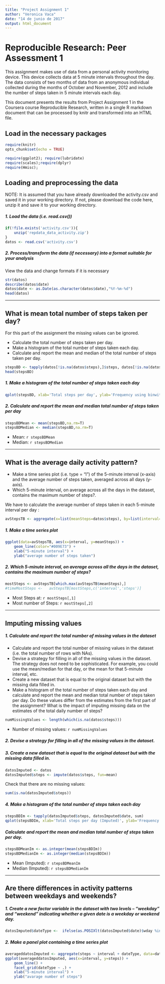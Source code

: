 ```yaml
---
title: "Project Assignment 1"
author: "Veronica Vaca"
date: "14 de junio de 2017"
output: html_document
---
```


# Reproducible Research: Peer Assessment 1

This assignment makes use of data from a personal activity monitoring device. This device collects data at 5 minute intervals throughout the day. The data consists of two months of data from an anonymous individual collected during the months of October and November, 2012 and include the number of steps taken in 5 minute intervals each day.

This document presents the results from Project Assignment 1 in the Coursera course Reproducible Research, written in a single R markdown document that can be processed by knitr and transformed into an HTML file.

## Load in the necessary packages
```r

require(knitr)
opts_chunk$set(echo = TRUE)

require(ggplot2); require(lubridate)
require(scales);require(dplyr)
require(Hmisc);
```

## Loading and preprocessing the data
NOTE: It is assumed that you have already downloaded the activity.csv and saved it in your working directory. If not, please download the code here, unzip it and save it to your working directory.

##### 1. Load the data (i.e. read.csv())
```r
if(!file.exists('activity.csv')){
    unzip('repdata_data_activity.zip')
}
datos <- read.csv('activity.csv')
```
##### 2. Process/transform the data (if necessary) into a format suitable for your analysis

View the data and change formats if it is necessary

```r
str(datos)
describe(datos$date)
datos$date <- as.Date(as.character(datos$date),"%Y-%m-%d")
head(datos)

```

-----

## What is mean total number of steps taken per day?

For this part of the assignment the missing values can be ignored.

* Calculate the total number of steps taken per day.
* Make a histogram of the total number of steps taken each day.
* Calculate and report the mean and median of the total number of steps taken per day.

```r
stepsBD <- tapply(datos[!is.na(datos$steps),]$steps, datos[!is.na(datos$steps),]$date, sum, na.rm=TRUE)
head(stepsBD)

```

##### 1. Make a histogram of the total number of steps taken each day
```r
qplot(stepsBD, xlab='Total steps per day', ylab='Frequency using binwith 500', binwidth=500,main = '           Histogram - Steps per day', colour = I('red'))

```

##### 2. Calculate and report the mean and median total number of steps taken per day
```r
stepsBDMean <- mean(stepsBD,na.rm=T)
stepsBDMedian <- median(stepsBD,na.rm=T)
```
* Mean: `r stepsBDMean`
* Median:  `r stepsBDMedian`

-----

## What is the average daily activity pattern?

* Make a time series plot (i.e. type = "l") of the 5-minute interval (x-axis) and the average number of steps taken, averaged across all days (y-axis).
* Which 5-minute interval, on average across all the days in the dataset, contains the maximum number of steps?.

We have to calculate the average number of steps taken in each 5-minute interval per day :

```r
avStepsTB <- aggregate(x=list(meanSteps=datos$steps), by=list(interval=datos$interval), FUN=mean, na.rm=TRUE)
```

##### 1. Make a time series plot
```r
ggplot(data=avStepsTB, aes(x=interval, y=meanSteps)) +
    geom_line(color="#009E73") +
    xlab("5-minute interval") +
    ylab("average number of steps taken") 
```

##### 2. Which 5-minute interval, on average across all the days in the dataset, contains the maximum number of steps?
```r
mostSteps <- avStepsTB[which.max(avStepsTB$meanSteps),]
#timeMostSteps <-   avStepsTB[mostSteps,c('interval','steps')]
```

* Most Steps at: `r mostSteps[,1]`
* Most number of Steps: `r mostSteps[,2]`

----

## Imputing missing values
##### 1. Calculate and report the total number of missing values in the dataset 

* Calculate and report the total number of missing values in the dataset (i.e. the total number of rows with NAs).
* Devise a strategy for filling in all of the missing values in the dataset. The strategy does not need to be sophisticated. For example, you could use the mean/median for that day, or the mean for that 5-minute interval, etc.
* Create a new dataset that is equal to the original dataset but with the missing data filled in.
* Make a histogram of the total number of steps taken each day and calculate and report the mean and median total number of steps taken per day. Do these values differ from the estimates from the first part of the assignment? What is the impact of imputing missing data on the estimates of the total daily number of steps?

```r
numMissingValues <- length(which(is.na(datos$steps)))
```

* Number of missing values: `r numMissingValues`

##### 2. Devise a strategy for filling in all of the missing values in the dataset.
##### 3. Create a new dataset that is equal to the original dataset but with the missing data filled in.
```r
datosImputed <- datos
datosImputed$steps <- impute(datos$steps, fun=mean)
```
Check that there are no missing values:

```r
sum(is.na(datosImputed$steps))
```

##### 4. Make a histogram of the total number of steps taken each day 
```r
stepsBDIm <- tapply(datosImputed$steps, datosImputed$date, sum)
qplot(stepsBDIm, xlab='Total steps per day (Imputed)', ylab='Frequency using binwith 500', binwidth=500,main = '          Histogram - Steps per day', colour = I('red') )
```

##### Calculate and report the mean and median total number of steps taken per day. 
```r
stepsBDMeanIm <- as.integer(mean(stepsBDIm))
stepsBDMedianIm <- as.integer(median(stepsBDIm))
```
* Mean (Imputed): `r stepsBDMeanIm`
* Median (Imputed):  `r stepsBDMedianIm`


----

## Are there differences in activity patterns between weekdays and weekends?
##### 1. Create a new factor variable in the dataset with two levels – “weekday” and “weekend” indicating whether a given date is a weekday or weekend day.

```r
datosImputed$dateType <-  ifelse(as.POSIXlt(datosImputed$date)$wday %in% c(0,6), 'weekend', 'weekday')
```

##### 2. Make a panel plot containing a time series plot

```r
averageddatosImputed <- aggregate(steps ~ interval + dateType, data=datosImputed, mean)
ggplot(averageddatosImputed, aes(x=interval, y=steps)) + 
    geom_line() + 
    facet_grid(dateType ~ .) +
    xlab("5-minute interval") + 
    ylab("avarage number of steps")
```
